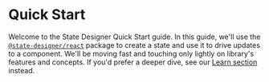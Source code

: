 # Quick Start

Welcome to the State Designer Quick Start guide. In this guide, we'll use the [`@state-designer/react`](/docs/packages/react) package to create a state and use it to drive updates to a component. We'll be moving fast and touching only lightly on library's features and concepts. If you'd prefer a deeper dive, see our [Learn section](/docs/learn/intro) instead.
